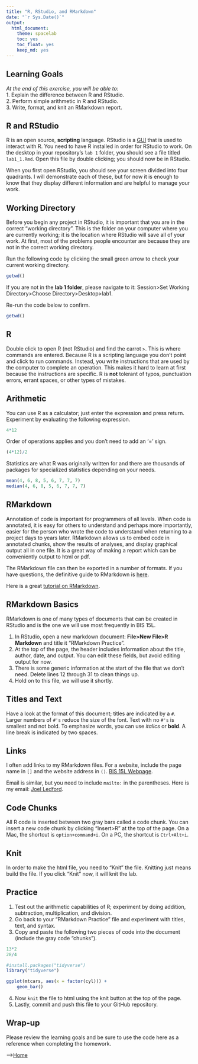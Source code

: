 ---
title: "R, RStudio, and RMarkdown"
date: "`r Sys.Date()`"
output:
  html_document: 
    theme: spacelab
    toc: yes
    toc_float: yes
    keep_md: yes
---

## Learning Goals  
*At the end of this exercise, you will be able to:*    
1. Explain the difference between R and RStudio.  
2. Perform simple arithmetic in R and RStudio.  
3. Write, format, and knit an RMarkdown report.  

## R and RStudio  
R is an open source, **scripting** language. RStudio is a [GUI](https://www.computerhope.com/jargon/g/gui.htm) that is used to interact with R. You need to have R installed in order for RStudio to work. On the desktop in your repository's `lab 1` folder, you should see a file titled `lab1_1.Rmd`. Open this file by double clicking; you should now be in RStudio.  

When you first open RStudio, you should see your screen divided into four quadrants. I will demonstrate each of these, but for now it is enough to know that they display different information and are helpful to manage your work.  

## Working Directory  
Before you begin any project in RStudio, it is important that you are in the correct "working directory". This is the folder on your computer where you are currently working; it is the location where RStudio will save all of your work. At first, most of the problems people encounter are because they are not in the correct working directory.  

Run the following code by clicking the small green arrow to check your current working directory.  
```{r get-working-directory}
getwd()
```

If you are not in the **lab 1 folder**, please navigate to it: Session>Set Working Directory>Choose Directory>Desktop>lab1.  

Re-run the code below to confirm.
```{r get-working-directory-2}
getwd()
```

## R  
Double click to open R (not RStudio) and find the carrot `>`. This is where commands are entered. Because R is a scripting language you don't point and click to run commands. Instead, you write instructions that are used by the computer to complete an operation. This makes it hard to learn at first because the instructions are specific. R is **not** tolerant of typos, punctuation errors, errant spaces, or other types of mistakes.  

## Arithmetic  
You can use R as a calculator; just enter the expression and press return.  Experiment by evaluating the following expression.
```{r arithmetic-ex-1}
4*12
```

Order of operations applies and you don't need to add an '=' sign.
```{r arithmetic-ex-2}
(4*12)/2
```

Statistics are what R was originally written for and there are thousands of packages for specialized statistics depending on your needs.
```{r arithmetic-ex-3}
mean(4, 6, 8, 5, 6, 7, 7, 7)
median(4, 6, 8, 5, 6, 7, 7, 7)
```

## RMarkdown  
Annotation of code is important for programmers of all levels. When code is annotated, it is easy for others to understand and perhaps more importantly, easier for the person who wrote the code to understand when returning to a project days to years later. RMarkdown allows us to embed code in annotated chunks, show the results of analyses, and display graphical output all in one file. It is a great way of making a report which can be conveniently output to html or pdf.  

The RMarkdown file can then be exported in a number of formats. If you have questions, the definitive guide to RMarkdown is [here](https://bookdown.org/yihui/rmarkdown/).  

Here is a great [tutorial on RMarkdown](https://www.markdowntutorial.com/).  

## RMarkdown Basics  
RMarkdown is one of many types of documents that can be created in RStudio and is the one we will use most frequently in BIS 15L.  

1. In RStudio, open a new markdown document: **File>New File>R Markdown** and title it "RMarkdown Practice".  
2. At the top of the page, the header includes information about the title, author, date, and output. You can edit these fields, but avoid editing output for now.   
3. There is some generic information at the start of the file that we don't need. Delete lines 12 through 31 to clean things up.  
4. Hold on to this file, we will use it shortly.  

## Titles and Text
Have a look at the format of this document; titles are indicated by a `#`. Larger numbers of `#'s` reduce the size of the font. Text with no `#'s` is smallest and not bold. To emphasize words, you can use _italics_ or **bold**. A line break is indicated by two spaces.  

## Links
I often add links to my RMarkdown files. For a website, include the page name in `[]` and the website address in `()`. [BIS 15L Webpage](https://jmledford3115.github.io/datascibiol/).    

Email is similar, but you need to include `mailto:` in the parentheses. Here is my email: [Joel Ledford](mailto:jmledford@ucdavis.edu).    

## Code Chunks
All R code is inserted between two gray bars called a code chunk. You can insert a new code chunk by clicking "Insert>R" at the top of the page. On a Mac, the shortcut is `option+command+i`. On a PC, the shortcut is `Ctrl+Alt+i`.  

## Knit
In order to make the html file, you need to "Knit" the file. Knitting just means build the file. If you click "Knit" now, it will knit the lab.  

## Practice
1. Test out the arithmetic capabilities of R; experiment by doing addition, subtraction, multiplication, and division.  
2. Go back to your "RMarkdown Practice" file and experiment with titles, text, and syntax.  
3. Copy and paste the following two pieces of code into the document (include the gray code "chunks").      
```{r}
13*2
28/4
```


```{r message=FALSE, warning=FALSE}
#install.packages("tidyverse")
library("tidyverse")
```

```{r}
ggplot(mtcars, aes(x = factor(cyl))) +
    geom_bar()
```

4. Now `knit` the file to html using the knit button at the top of the page.  
5. Lastly, commit and push this file to your GitHub repository.  

## Wrap-up
Please review the learning goals and be sure to use the code here as a reference when completing the homework.  

-->[Home](https://jmledford3115.github.io/datascibiol/)  